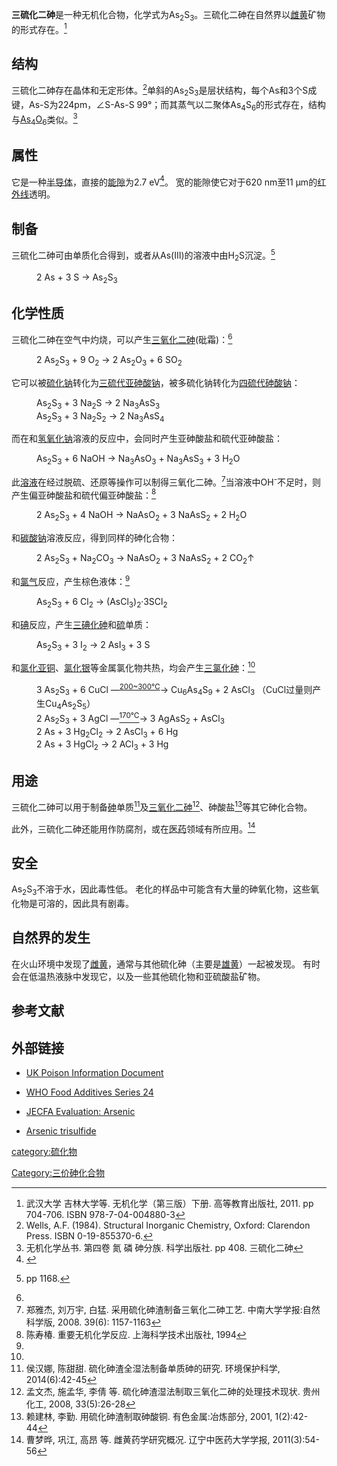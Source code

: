 {{TA|G1=化學}}
{{Chembox
| Watchedfields = changed
| verifiedrevid = 441606058
| ImageFile = Orpiment_mineral.jpg
| ImageSize = 244
| ImageName = Sample of arsenic trisulfide as orpiment mineral
| ImageFile1 = Orpiment-unit-cell-3D.png
| ImageSize1 = 244
| ImageName1 = Ball and stick unit cell model of polymeric arsenic trisulfide
| ImageFile2 = Arsenic trisulfide horiz.png
| ImageName2 = Arsenic trisulfide
| PIN = Arsenic trisulfide
| OtherNames = 硫化砷(III)、雌黄
|Section1={{Chembox Identifiers
| SMILES = S1[As]3S[As]2S[As](S[As]1S2)S3
| CASNo = 1303-33-9
| CASNo_Ref = {{cascite|correct|CAS}}
| PubChem = 4093503
| ChemSpiderID = 21241348
| ChemSpiderID_Ref = {{chemspidercite|correct|chemspider}}
| UNII = 44SIJ800OX
| UNII_Ref = {{fdacite|correct|FDA}}
| InChI=1/As4S6/c5-1-6-3-8-2(5)9-4(7-1)10-3
| InChIKey = OUFDYFBZNDIAPD-UHFFFAOYAM
| StdInChI=1S/As4S6/c5-1-6-3-8-2(5)9-4(7-1)10-3
| StdInChI_Ref = {{stdinchicite|correct|chemspider}}
| StdInChIKey = OUFDYFBZNDIAPD-UHFFFAOYSA-N
| StdInChIKey_Ref = {{stdinchicite|correct|chemspider}}
| EINECS = 215-117-4
| RTECS = CG2638000
  }}
|Section2={{Chembox Properties
| As=2 | S=3
| Appearance = 橙色晶体
| Density = 3.43 g cm<sup>−3</sup>
| MeltingPtC = 310
| BoilingPtC = 707}}
|Section3={{Chembox Structure
| Structure_ref = <ref name="struct">{{citation | last1 = Mullen | first1 = D. J. E. | last2 = Nowacki | first2 = W | journal = Z. Kristallogr. | volume = 136 | year = 1972 | pages = 48–65 | title = Refinement of the crystal structures of realgar, AsS and orpiment, As<sub>2</sub>S<sub>3</sub> | url = http://rruff.geo.arizona.edu/doclib/zk/vol136/ZK136_48.pdf | doi = 10.1524/zkri.1972.136.1-2.48 | accessdate = 2016-08-26 | archive-date = 2010-06-28 | archive-url = https://web.archive.org/web/20100628163055/http://rruff.geo.arizona.edu/doclib/zk/vol136/ZK136_48.pdf | dead-url = no }}.</ref>
| SpaceGroup = P2<sub>1</sub>/''n'' (No. 11)
| LattConst_a = 1147.5(5) pm
| LattConst_b = 957.7(4) pm
| LattConst_c = 425.6(2) pm
| LattConst_beta = 90.68(8)
| Coordination = As：角锥型
  }}
|Section7={{Chembox Hazards
| Hazards_ref = <ref name="CLP">{{CLP Regulation|index=033-002-00-5|page=427}}</ref><ref name="PEL">"Arsenic, inorganic compounds (as As)", [http://www.osha.gov/pls/oshaweb/owadisp.show_document?p_table=STANDARDS&p_id=10023 29 C.F.R. § 1910.1018], 58 FR 35310, June 30, 1993, as amended. {{PGCH-ref|id=0038|name=Arsenic (inorganic compounds, as As)}}.</ref>
| GHSPictograms =
| GHSSignalWord = 
| HPhrases = {{H-phrases|300|331|400|411}}
| NFPA-H = 3
| NFPA-F = 0
| NFPA-R = 0
| IDLH = Ca [5 mg/m<sup>3</sup> (as As)]<ref>[http://www.cdc.gov/niosh/npg/npgd0038.html "NIOSH Pocket Guide to Chemical Hazards #0038"]. National Institute for Occupational Safety and Health (NIOSH).</ref>
| REL = Ca C 0.002 mg/m<sup>3</sup> [15-minute]
| PEL = [1910.1018] TWA 0.010 mg/m<sup>3</sup>
  }}
|Section8={{Chembox Related
| OtherAnions = [[三氧化二砷|三氧化二砷]]<br/>[[三硒化二砷|三硒化二砷]]
| OtherCations = [[三硫化二磷|三硫化二磷]]<br/>[[硫化锑|硫化锑]]<br/>[[硫化铋|硫化铋]]
| OtherCompounds = [[四硫化四砷|四硫化四砷]]
  }}
}}

'''三硫化二砷'''是一种无机化合物，化学式为As<sub>2</sub>S<sub>3</sub>。三硫化二砷在自然界以[[雌黄|雌黄]]矿物的形式存在。<ref name=whdx>武汉大学 吉林大学等. 无机化学（第三版）下册. 高等教育出版社, 2011. pp 704-706. ISBN 978-7-04-004880-3</ref>

== 结构 ==
三硫化二砷存在晶体和无定形体。<ref>Wells, A.F. (1984). Structural Inorganic Chemistry, Oxford: Clarendon Press. ISBN 0-19-855370-6.</ref>单斜的As<sub>2</sub>S<sub>3</sub>是层状结构，每个As和3个S成键，As-S为224pm，∠S-As-S 99°；而其蒸气以二聚体As<sub>4</sub>S<sub>6</sub>的形式存在，结构与[[三氧化二砷|As<sub>4</sub>O<sub>6</sub>]]类似。<ref>无机化学丛书. 第四卷 氮 磷 砷分族. 科学出版社. pp 408. 三硫化二砷</ref>

== 属性 ==
它是一种[[半导体|半导体]]，直接的[[能隙|能隙]]为2.7 eV<ref>{{Cite web |url=https://mos2crystals.com/product/arsenic-sulfide-as2s3/ |title=Arsenic sulfide (As2S3) |accessdate=2020-06-11 |archive-date=2018-10-07 |archive-url=https://web.archive.org/web/20181007223138/https://mos2crystals.com/product/arsenic-sulfide-as2s3/ |dead-url=no }}</ref>。 宽的能隙使它对于620 nm至11 µm的[[红外线|红外线]]透明。

== 制备 ==
三硫化二砷可由单质化合得到，或者从As(III)的溶液中由H<sub>2</sub>S沉淀。<ref>{{lang|ru|Справочник химика. Редкол.: Никольский Б.П. и др.. (3-е изд.). испр. — Л.: Химия, 1971. Т. 2.}} pp 1168.</ref>
: 2 As + 3 S → As<sub>2</sub>S<sub>3</sub>

== 化学性质 ==
三硫化二砷在空气中灼烧，可以产生[[三氧化二砷|三氧化二砷]](砒霜)：<ref name=whdx />
: 2 As<sub>2</sub>S<sub>3</sub> + 9 O<sub>2</sub> → 2 As<sub>2</sub>O<sub>3</sub> + 6 SO<sub>2</sub>
它可以被[[硫化钠|硫化钠]]转化为[[三硫代亚砷酸钠|三硫代亚砷酸钠]]，被多硫化钠转化为[[四硫代砷酸钠|四硫代砷酸钠]]：
: As<sub>2</sub>S<sub>3</sub> + 3 Na<sub>2</sub>S → 2 Na<sub>3</sub>AsS<sub>3</sub>
: As<sub>2</sub>S<sub>3</sub> + 3 Na<sub>2</sub>S<sub>2</sub> → 2 Na<sub>3</sub>AsS<sub>4</sub>
而在和[[氢氧化钠|氢氧化钠]]溶液的反应中，会同时产生亚砷酸盐和硫代亚砷酸盐：
: As<sub>2</sub>S<sub>3</sub> + 6 NaOH → Na<sub>3</sub>AsO<sub>3</sub> + Na<sub>3</sub>AsS<sub>3</sub> + 3 H<sub>2</sub>O
此[[溶液|溶液]]在经过脱硫、还原等操作可以制得三氧化二砷。<ref>郑雅杰, 刘万宇, 白猛. 采用硫化砷渣制备三氧化二砷工艺. 中南大学学报:自然科学版, 2008. 39(6): 1157-1163</ref>当溶液中OH<sup>-</sup>不足时，则产生偏亚砷酸盐和硫代偏亚砷酸盐：<ref name=chen>陈寿椿. 重要无机化学反应. 上海科学技术出版社, 1994</ref>
: 2 As<sub>2</sub>S<sub>3</sub> + 4 NaOH → NaAsO<sub>2</sub> + 3 NaAsS<sub>2</sub> + 2 H<sub>2</sub>O
和[[碳酸钠|碳酸钠]]溶液反应，得到同样的砷化合物：
: 2 As<sub>2</sub>S<sub>3</sub> + Na<sub>2</sub>CO<sub>3</sub> → NaAsO<sub>2</sub> + 3 NaAsS<sub>2</sub> + 2 CO<sub>2</sub>↑
和[[氯气|氯气]]反应，产生棕色液体：<ref name=chen />
: As<sub>2</sub>S<sub>3</sub> + 6 Cl<sub>2</sub> → (AsCl<sub>3</sub>)<sub>2</sub>·3SCl<sub>2</sub>
和[[碘|碘]]反应，产生[[三碘化砷|三碘化砷]]和[[硫|硫]]单质：
: As<sub>2</sub>S<sub>3</sub> + 3 I<sub>2</sub> → 2 AsI<sub>3</sub> + 3 S
和[[氯化亚铜|氯化亚铜]]、[[氯化银|氯化银]]等金属氯化物共热，均会产生[[三氯化砷|三氯化砷]]：<ref name=chen />
: 3 As<sub>2</sub>S<sub>3</sub> + 6 CuCl —<sup><u>200~300℃</u></sup>→ Cu<sub>6</sub>As<sub>4</sub>S<sub>9</sub> + 2 AsCl<sub>3</sub> （CuCl过量则产生Cu<sub>4</sub>As<sub>2</sub>S<sub>5</sub>）
: 2 As<sub>2</sub>S<sub>3</sub> + 3 AgCl —<u><sup>170℃</sup></u>→ 3 AgAsS<sub>2</sub> + AsCl<sub>3</sub>
: 2 As + 3 Hg<sub>2</sub>Cl<sub>2</sub> → 2 AsCl<sub>3</sub> + 6 Hg
: 2 As + 3 HgCl<sub>2</sub> → 2 ACl<sub>3</sub> + 3 Hg

== 用途 ==
三硫化二砷可以用于制备[[砷|砷]]单质<ref>侯汉娜, 陈甜甜. 硫化砷渣全湿法制备单质砷的研究. 环境保护科学, 2014(6):42-45</ref>及[[三氧化二砷|三氧化二砷]]<ref>孟文杰, 施孟华, 李倩 等. 硫化砷渣湿法制取三氧化二砷的处理技术现状. 贵州化工, 2008, 33(5):26-28</ref>、砷酸盐<ref>赖建林, 李勤. 用硫化砷渣制取砷酸铜. 有色金属:冶炼部分, 2001, 1(2):42-44</ref>等其它砷化合物。

此外，三硫化二砷还能用作防腐剂，或在[[医药|医药]]领域有所应用。<ref>曹梦晔, 巩江, 高昂 等. 雌黄药学研究概况. 辽宁中医药大学学报, 2011(3):54-56</ref>

== 安全 ==
As<sub>2</sub>S<sub>3</sub>不溶于水，因此毒性低。 老化的样品中可能含有大量的砷氧化物，这些氧化物是可溶的，因此具有剧毒。

== 自然界的发生 ==  
在火山环境中发现了[[雌黄|雌黄]]，通常与其他硫化砷（主要是[[雄黄|雄黄]]）一起被发现。 有时会在低温热液脉中发现它，以及一些其他硫化物和亚硫酸盐矿物。

== 参考文献 ==
{{reflist}}

== 外部链接 ==
*{{En}}[http://www.inchem.org/documents/ukpids/ukpids/ukpid44.htm UK Poison Information Document]{{Wayback|url=http://www.inchem.org/documents/ukpids/ukpids/ukpid44.htm |date=20200611103816 }}
<!--
*{{En}}{{EHC|182|name=Arsenic}}
*{{En}}{{PIM|G042|name=Arsenic}}
-->
*{{En}}[http://www.inchem.org/documents/jecfa/jecmono/v024je08.htm WHO Food Additives Series 24]{{Wayback|url=http://www.inchem.org/documents/jecfa/jecmono/v024je08.htm |date=20191023064059 }}
*{{En}}[http://www.inchem.org/documents/jecfa/jeceval/jec_159.htm JECFA Evaluation: Arsenic]{{Wayback|url=http://www.inchem.org/documents/jecfa/jeceval/jec_159.htm |date=20200221010743 }}
*{{En}}[http://environmentalchemistry.com/yogi/chemicals/cn/Arsenic%A0trisulfide.html Arsenic trisulfide]

{{砷化合物}}
{{Sulfur compounds}}
{{硫化物}}

{{Authority control}}
[[Category:三价砷化合物|Category:三价砷化合物]]
[[category:硫化物|category:硫化物]]